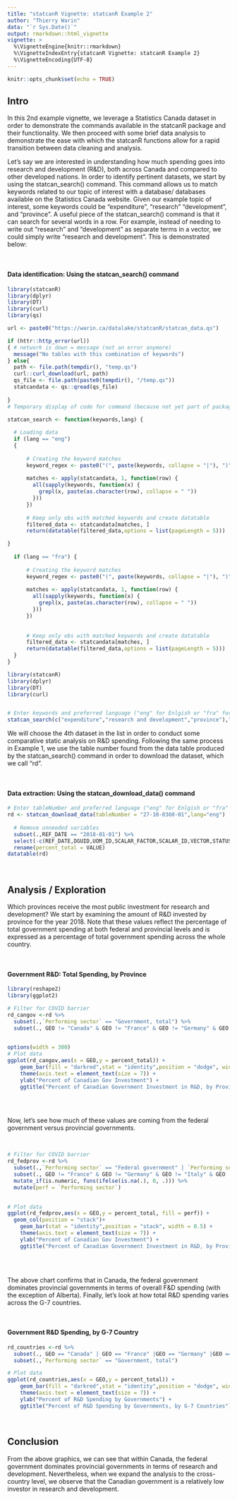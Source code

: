 ```yaml
---
title: "statcanR Vignette: statcanR Example 2"
author: "Thierry Warin"
data: "`r Sys.Date()`"
output: rmarkdown::html_vignette
vignette: >
  %\VignetteEngine{knitr::rmarkdown}
  %\VignetteIndexEntry{statcanR Vignette: statcanR Example 2}
  %\VignetteEncoding{UTF-8}
---
```


```r
knitr::opts_chunk$set(echo = TRUE)
```

## Intro
In this 2nd example vignette, we leverage a Statistics Canada dataset in order to demonstrate the commands available in the statcanR package and their functionality. We then proceed with some brief data analysis to demonstrate the ease with which the statcanR functions allow for a rapid transition between data cleaning and analysis.

Let's say we are interested in understanding how much spending goes into research and development (R&D), both across Canada and compared to other developed nations. In order to identify pertinent datasets, we start by using the statcan_search() command. This command allows us to match keywords related to our topic of interest with a database/ databases available on the Statistics Canada website. Given our example topic of interest, some keywords could be "expenditure", "research" "development", and "province". A useful piece of the statcan_search() command is that it can search for several words in a row. For example, instead of needing to write out "research" and "development" as separate terms in a vector, we could simply write "research and development". This is demonstrated below: 

<br>

#### Data identification: Using the statcan_search() command 
```r
library(statcanR)
library(dplyr)
library(DT)
library(curl)
library(qs)

url <- paste0("https://warin.ca/datalake/statcanR/statcan_data.qs")

if (httr::http_error(url)) 
{ # network is down = message (not an error anymore)
  message("No tables with this combination of keywords")
} else{ 
  path <- file.path(tempdir(), "temp.qs")
  curl::curl_download(url, path)
  qs_file <- file.path(paste0(tempdir(), "/temp.qs"))
  statcandata <- qs::qread(qs_file)
  
}
# Temporary display of code for command (because not yet part of package)

statcan_search <- function(keywords,lang) {
  
  # Loading data
  if (lang == "eng")
  {
    
      # Creating the keyword matches
      keyword_regex <- paste0("(", paste(keywords, collapse = "|"), ")", collapse = ".*")
      
      matches <- apply(statcandata, 1, function(row) {
        all(sapply(keywords, function(x) {
          grepl(x, paste(as.character(row), collapse = " "))
        }))
      })
      
      # Keep only obs with matched keywords and create datatable 
      filtered_data <- statcandata[matches, ]
      return(datatable(filtered_data,options = list(pageLength = 5)))  

}
  
  if (lang == "fra") {
      
      # Creating the keyword matches
      keyword_regex <- paste0("(", paste(keywords, collapse = "|"), ")", collapse = ".*")
      
      matches <- apply(statcandata, 1, function(row) {
        all(sapply(keywords, function(x) {
          grepl(x, paste(as.character(row), collapse = " "))
        }))
      })
      
      
      # Keep only obs with matched keywords and create datatable 
      filtered_data <- statcandata[matches, ]
      return(datatable(filtered_data,options = list(pageLength = 5)))
  }
} 
```

```r
library(statcanR)
library(dplyr)
library(DT)
library(curl)


# Enter keywords and preferred language ("eng" for Enlgish or "fra" for French)
statcan_search(c("expenditure","research and development","province"),"eng")
```

We will choose the 4th dataset in the list in order to conduct some comparative static analysis on R&D spending. Following the same process in Example 1, we use the table number found from the data table produced by the statcan_search() command in order to download the dataset, which we call "rd".

<br>

#### Data extraction: Using the statcan_download_data() command 
```r
# Enter tableNumber and preferred language ("eng" for Enlgish or "fra" for French)
rd <- statcan_download_data(tableNumber = "27-10-0360-01",lang="eng")  %>%
  
  # Remove unneeded variables
  subset(.,REF_DATE == "2018-01-01") %>%
  select(-c(REF_DATE,DGUID,UOM_ID,SCALAR_FACTOR,SCALAR_ID,VECTOR,STATUS,COORDINATE,SYMBOL,TERMINATED,DECIMALS,UOM,INDICATOR)) %>%
  rename(percent_total = VALUE)
datatable(rd)
```

<br>


## Analysis / Exploration
Which provinces receive the most public investment for research and development? We start by examining the amount of R&D invested by province for the year 2018. Note that these values reflect the percentage of total government spending at both federal and provincial levels and is expressed as a percentage of total government spending across the whole country.

<br>

#### Government R&D: Total Spending, by Province
```r
library(reshape2)
library(ggplot2)

# Filter for COVID barrier
rd_cangov <-rd %>% 
  subset(.,`Performing sector` == "Government, total") %>%
  subset(., GEO != "Canada" & GEO != "France" & GEO != "Germany" & GEO != "Italy" & GEO != "Japan" & GEO != "United Kingdom" & GEO != "United States") 
  

options(width = 300)
# Plot data
ggplot(rd_cangov,aes(x = GEO,y = percent_total)) + 
    geom_bar(fill = "darkred",stat = "identity",position = "dodge", width = 0.5) +
    theme(axis.text = element_text(size = 7)) +
    ylab("Percent of Canadian Gov Investment") +
    ggtitle("Percent of Canadian Government Investment in R&D, by Province") 
    
```

<br>

Now, let's see how much of these values are coming from the federal government versus provincial governments.

<br>

```r

# Filter for COVID barrier
rd_fedprov <-rd %>% 
  subset(.,`Performing sector` == "Federal government" | `Performing sector` == "Provincial governments") %>%
  subset(., GEO != "France" & GEO != "Germany" & GEO != "Italy" & GEO != "Japan" & GEO != "United Kingdom" & GEO != "United States") %>%
  mutate_if(is.numeric, funs(ifelse(is.na(.), 0, .))) %>%
  mutate(perf = `Performing sector`)
  

# Plot data
ggplot(rd_fedprov,aes(x = GEO,y = percent_total, fill = perf)) +
  geom_col(position = "stack")+
    geom_bar(stat = "identity",position = "stack", width = 0.5) +
    theme(axis.text = element_text(size = 7)) +
    ylab("Percent of Canadian Gov Investment") +
    ggtitle("Percent of Canadian Government Investment in R&D, by Province") 
    
```
<br>

The above chart confirms that in Canada, the federal government dominates provincial governments in terms of overall F&D spending (with the exception of Alberta). Finally, let's look at how total R&D spending varies across the G-7 countries.

<br>

#### Government R&D Spending, by G-7 Country
```r
rd_countries <-rd %>% 
  subset(., GEO == "Canada" | GEO == "France" |GEO == "Germany" |GEO == "Japan" |GEO == "United Kingdom" |GEO == "United States" |GEO == "Italy") %>%
  subset(.,`Performing sector` == "Government, total") 

# Plot data
ggplot(rd_countries,aes(x = GEO,y = percent_total)) + 
    geom_bar(fill = "darkred",stat = "identity",position = "dodge", width = 0.5) +
    theme(axis.text = element_text(size = 7)) +
    ylab("Percent of R&D Spending by Governments") +
    ggtitle("Percent of R&D Spending by Governments, by G-7 Countries") 

```
<br>

## Conclusion
From the above graphics, we can see that within Canada, the federal government dominates provincial governments in terms of research and development. Nevertheless, when we expand the analysis to the cross-country level, we observe that the Canadian government is a relatively low investor in research and development. 

<br>
